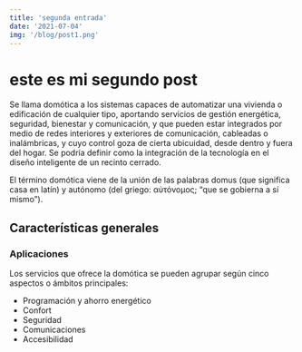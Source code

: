 ```yaml
---
title: 'segunda entrada'
date: '2021-07-04'
img: '/blog/post1.png'
---
```


# este es mi segundo post

Se llama domótica a los sistemas capaces de automatizar una vivienda o edificación de cualquier tipo, aportando servicios de gestión energética, seguridad, bienestar y comunicación, y que pueden estar integrados por medio de redes interiores y exteriores de comunicación, cableadas o inalámbricas, y cuyo control goza de cierta ubicuidad, desde dentro y fuera del hogar. Se podría definir como la integración de la tecnología en el diseño inteligente de un recinto cerrado.

El término domótica viene de la unión de las palabras domus (que significa casa en latín) y autónomo (del griego: αὐτόνομος; “que se gobierna a sí mismo”).

## Características generales ##

### Aplicaciones ###
Los servicios que ofrece la domótica se pueden agrupar según cinco aspectos o ámbitos principales:

* Programación y ahorro energético
* Confort
* Seguridad
* Comunicaciones
* Accesibilidad